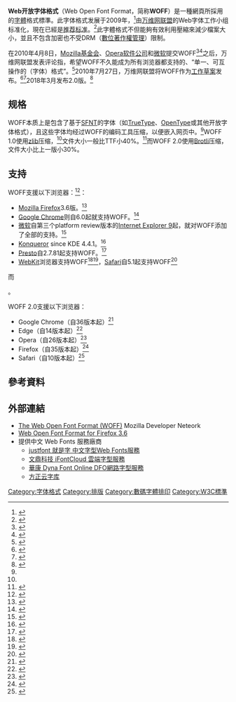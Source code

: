 {{noteTA
|G1=IT
}}

{{Infobox file format
| name                   = 開放字型格式
| icon                   = 
| logo                   = 
| screenshot             = 
| caption                = 
| extension              = .woff<br>.woff2
| mime                   = font/woff<br>font/woff2<br>application/font-woff(deprecated)<ref name="iana-media-types">{{cite web
    |title=Media Types
    |url=//www.iana.org/assignments/media-types/media-types.xhtml
    |publisher=[[Internet_Assigned_Numbers_Authority|IANA]]
    |date=2017-10-12
    |access-date=2017-10-17
    |archive-date=2017-10-18
    |archive-url=https://web.archive.org/web/20171018191839/http://www.iana.org/assignments/media-types/media-types.xhtml
    |dead-url=no
    }}</ref><ref name="rfc8081">{{cite web
    |title=The "font" Top-Level Media Type
    |rfc=8081
    |url=//tools.ietf.org/html/rfc8081
    |publisher=[[Internet_Engineering_Task_Force|IETF]]
    |date=February 2017
    |access-date=2017-10-17
    |archive-date=2021-03-10
    |archive-url=https://web.archive.org/web/20210310062901/https://tools.ietf.org/html/rfc8081
    }}</ref>
| type code              = 
| uniform type           = 
| magic                  = 
| owner                  = [[Mozilla基金會|Mozilla基金會]]
| released               = 
| latest release version = 
| latest release date    = 
| genre                  = [[字型|字型]]
| container for          = [[SFNT|SFNT]]字型
| contained by           = 
| extended from          = 
| extended to            = 
| standard               = 
| free                   = 
| url                    = {{unbulleted list|{{URL|https://w3.org/TR/WOFF/}}|{{URL|https://w3.org/TR/WOFF2/}}}}
}}
'''Web开放字体格式'''（Web Open Font Format，简称'''WOFF'''）是一種網頁所採用的[[字體|字體]]格式標準。此字体格式发展于2009年，<ref name="spec">{{Citation |url=http://people.mozilla.org/~jkew/woff/woff-spec-latest.html |title=WOFF File Format  (draft of 2009-10-23) |last=Kew |first=Jonathan |coauthors=Tal Leming (Type Supply), Erik van Blokland (LettError) |date=2009-10-23 |publisher=[[Mozilla_Foundation|Mozilla Foundation]] |accessdate=2010-01-30 |deadurl=yes |archiveurl=https://web.archive.org/web/20100309062544/http://people.mozilla.org/~jkew/woff/woff-spec-latest.html |archivedate=2010-03-09 }}</ref>由[[万维网联盟|万维网联盟]]的Web字体工作小组标准化，現在已經是[[W3C推荐标准|推荐标准]]。<ref name="charter">{{Citation |url=http://www.w3.org/2009/08/WebFonts/charter.html |title=Web Fonts Working Group Charter |date=2010-03-17 |publisher=[[World_Wide_Web_Consortium|W3C]] |first=Chris |last=Lilley |authorlink=Chris Lilley (computer scientist) |accessdate=2010-04-21 |archive-date=2018-04-27 |archive-url=https://web.archive.org/web/20180427195019/http://www.w3.org/2009/08/WebFonts/charter.html |dead-url=no }}</ref>此字體格式不但能夠有效利用壓縮來減少檔案大小，並且不包含加密也不受DRM（[[數位著作權管理|數位著作權管理]]）限制。

在2010年4月8日，[[Mozilla基金会|Mozilla基金会]]、[[Opera软件公司|Opera软件公司]]和[[微软|微软]]提交WOFF<ref>{{Cite web |url=http://www.w3.org/Submission/2010/03/ |title=WOFF File Format 1.0 Submission Request to W3C |access-date=2011-01-19 |archive-date=2011-05-14 |archive-url=https://web.archive.org/web/20110514004232/http://www.w3.org/Submission/2010/03/ }}</ref><ref>{{Citation |url=http://blogs.msdn.com/b/ie/archive/2010/04/23/meet-woff-the-standard-web-font-format.aspx |title=Meet WOFF, The Standard Web Font Format |first=Sylvain |last=Galineau |date=2010-04-23 |publisher=Microsoft |accessdate=2011-01-19 |archive-date=2011-05-22 |archive-url=https://web.archive.org/web/20110522141705/http://blogs.msdn.com/b/ie/archive/2010/04/23/meet-woff-the-standard-web-font-format.aspx |dead-url=no }}</ref>之后，万维网联盟发表评论指，希望WOFF不久能成为所有浏览器都支持的、“单一、可互操作的（字体）格式”。<ref>{{Cite web |url=http://www.w3.org/Submission/2010/03/Comment/ |title=Team Comment on "WOFF File Format 1.0" Submission |access-date=2011-01-19 |archive-date=2010-12-29 |archive-url=https://web.archive.org/web/20101229033155/http://www.w3.org/Submission/2010/03/Comment/ }}</ref>2010年7月27日，万维网联盟将WOFF作为[[W3C推荐标准#工作草案|工作草案]]发布。<ref>{{Citation |url=http://www.h-online.com/open/news/item/WOFF-Now-loading-fonts-on-websites-1047073.html |title=WOFF - Now loading fonts on websites |publisher=[[Heinz_Heise|The H]] |date=2010-07-28 |accessdate=2011-01-19 |archive-date=2011-06-29 |archive-url=https://web.archive.org/web/20110629033817/http://www.h-online.com/open/news/item/WOFF-Now-loading-fonts-on-websites-1047073.html }}</ref><ref>{{Citation |url=http://www.sitepoint.com/blogs/2010/08/17/w3c-backs-the-woff-webfont-standard/ |title=W3C Backs the WOFF WebFont Standard |first=Craig |last=Buckler |date=2010-08-17 |publisher=[[SitePoint|SitePoint]] |accessdate=2011-01-19 |archive-date=2010-08-31 |archive-url=https://web.archive.org/web/20100831110524/http://www.sitepoint.com/blogs/2010/08/17/w3c-backs-the-woff-webfont-standard/ }}</ref>2018年3月发布2.0版。<ref>{{Cite web |url=http://www.w3.org/TR/WOFF2/ |title=W3C: WOFF File Format 2.0 |access-date=2018-12-13 |archive-date=2022-04-13 |archive-url=https://web.archive.org/web/20220413153943/https://www.w3.org/TR/WOFF2/ }}</ref>

==规格==
WOFF本质上是包含了基于[[SFNT|SFNT]]的字体（如[[TrueType|TrueType]]、[[OpenType|OpenType]]或其他开放字体格式），且这些字体均经过WOFF的编码工具压缩，以便嵌入网页中。<ref name="spec"/>WOFF 1.0使用[[zlib|zlib]]压缩，<ref name="spec"/>文件大小一般比TTF小40%。<ref>{{Citation |url=http://www.phpied.com/font-face-gzipping-take-ii |title=@font-face gzipping - take II |date=2009-10-20 |publisher=PHPied.com |first=Stoyan |last=Stefanov |accessdate=2010-01-30 |archive-date=2011-04-26 |archive-url=https://web.archive.org/web/20110426130326/http://www.phpied.com/font-face-gzipping-take-ii/ }}</ref>而WOFF 2.0使用[[Brotli|Brotli]]压缩，文件大小比上一版小30%。

==支持==
WOFF支援以下浏览器：<ref>{{Citation |url=http://typegirl.tumblr.com/post/142912558/most-of-the-important-foundries-are-supporting-webfont |title=Typegirl - Most of the important foundries are supporting #webfont |first=Tiffany |last=Wardle |date=2009-07-16 |publisher=[[tumblr|tumblr]] |accessdate=2010-02-05 |archive-date=2009-11-16 |archive-url=https://web.archive.org/web/20091116000217/http://typegirl.tumblr.com/post/142912558/most-of-the-important-foundries-are-supporting-webfont |dead-url=no }}</ref>：

* [[Mozilla_Firefox|Mozilla Firefox]]3.6版。<ref>{{Citation |url=http://blog.mozilla.com/blog/2009/10/20/mozilla-supports-web-open-font-format/ |title=Mozilla Supports Web Open Font Format |last=Shapiro |first=Melissa |date=2009-10-20 |publisher=Mozilla Foundation |accessdate=2010-02-05 |archive-date=2011-06-16 |archive-url=https://web.archive.org/web/20110616151849/http://blog.mozilla.com/blog/2009/10/20/mozilla-supports-web-open-font-format/ |dead-url=no }}</ref>
* [[Google_Chrome|Google Chrome]]则自6.0起就支持WOFF。<ref>{{Citation |url=http://blog.typekit.com/2010/09/21/typekit-adds-chrome-6-woff-support/ |title=Typekit adds Chrome 6 WOFF support |publisher=Adobe |first=Matt |last=Colyer |date=2010-09-21 |accessdate=2016-10-16 |archive-date=2011-07-08 |archive-url=https://web.archive.org/web/20110708151826/http://blog.typekit.com/2010/09/21/typekit-adds-chrome-6-woff-support/ |dead-url=no }}</ref>
* [[微软|微软]]自第三个platform review版本的[[Internet_Explorer_9|Internet Explorer 9]]起，就对WOFF添加了全部的支持。<ref>{{Citation |url=http://blogs.msdn.com/b/ie/archive/2010/06/23/html5-native-third-ie9-platform-preview-available-for-developers.aspx |title=HTML5, Native: Third IE9 Platform Preview Available for Developers |date=2010-06-23 |first=Dean |last=Hachamovitch |authorlink=Dean Hachamovitch |publisher=Microsoft |accessdate=2011-01-19 |archive-date=2010-06-26 |archive-url=https://web.archive.org/web/20100626005525/http://blogs.msdn.com/b/ie/archive/2010/06/23/html5-native-third-ie9-platform-preview-available-for-developers.aspx |dead-url=no }}</ref>
* [[Konqueror|Konqueror]] since KDE 4.4.1。<ref>{{Citation|url=https://websvn.kde.org/?view=revision&revision=1088984|title=@font-face: add support for the Web Open Font Format (WOFF)|accessdate=2016-10-16|date=2010-02-12|archive-date=2021-02-24|archive-url=https://web.archive.org/web/20210224213029/https://websvn.kde.org/?view=revision&revision=1088984}}</ref>
* [[Presto|Presto]]自2.7.81起支持WOFF。<ref>{{Citation |url=http://www.opera.com/docs/specs/presto27/ |title=Web specifications support in Opera Presto 2.7 |publisher=Opera |access-date=2011-01-19 |archive-url=https://web.archive.org/web/20110213040733/http://www.opera.com/docs/specs/presto27/ |archive-date=2011-02-13 |dead-url=yes }}</ref>
* [[WebKit|WebKit]]浏览器支持WOFF<ref>{{Citation |url=https://bugs.webkit.org/show_bug.cgi?id=38217 |title=Bug 38217 - {{Bracket|chromium}} Add WOFF support |publisher=WebKit |accessdate=2011-01-19 |archive-date=2015-09-29 |archive-url=https://web.archive.org/web/20150929100856/https://bugs.webkit.org/show_bug.cgi?id=38217 }}</ref><ref>{{Citation |url=https://bugs.webkit.org/show_bug.cgi?id=31302 |title=Bug 31302 - Add WOFF support for @font-face |publisher=WebKit |accessdate=2011-01-19 |archive-date=2015-10-27 |archive-url=https://web.archive.org/web/20151027045634/https://bugs.webkit.org/show_bug.cgi?id=31302 }}</ref>，[[Safari|Safari]]自5.1起支持WOFF<ref>{{Citation |url=https://developer.mozilla.org/en/CSS/@font-face |title=@font-face - MDN |date=2011-12-02 |publisher=[[Marcoos|Marcoos]] |first=Marek |last=Stępień |accessdate=2012-02-06 |archive-date=2012-05-08 |archive-url=https://web.archive.org/web/20120508230105/https://developer.mozilla.org/en/css/@font-face }}</ref><ref>{{Cite web |url=http://www.economist.com/blogs/babbage/2010/10/web_fonts_will_flourish |title=True to type |date=2010-10-19 |publisher=[[The_Economist|The Economist]] |accessdate=2010-10-19 |archive-date=2013-07-12 |archive-url=https://www.webcitation.org/6I4HXfxUB?url=http://www.economist.com/blogs/babbage/2010/10/web_fonts_will_flourish |dead-url=no }}
而</ref>。

WOFF 2.0支援以下浏览器：
* Google Chrome（自36版本起）<ref>{{Citation |url=//blog.chromium.org/2014/05/chrome-36-beta-elementanimate-html.html |title=Chromium 36 Release Notes |publisher=Google |accessdate=2022-05-18 |archive-date=2021-06-21 |archive-url=https://web.archive.org/web/20210621000745/https://blog.chromium.org/2014/05/chrome-36-beta-elementanimate-html.html }}</ref> 
* Edge（自14版本起）<ref>{{Citation |url=https://blogs.windows.com/msedgedev/2016/05/03/woff2-fonts-in-microsoft-edge/ |title=Speed up page load with WOFF 2.0 fonts in Microsoft Edge |publisher=Microsoft |accessdate=2018-12-13 |archive-date=2021-02-12 |archive-url=https://web.archive.org/web/20210212222423/https://blogs.windows.com/msedgedev/2016/05/03/woff2-fonts-in-microsoft-edge/ }}</ref> 
* Opera（自26版本起）<ref>{{Citation |url=https://dev.opera.com/blog/opera-23/ |title=Opera 26 Release Notes |publisher=Opera Software ASA |accessdate=2018-12-13 |archive-date=2015-03-23 |archive-url=https://web.archive.org/web/20150323181546/https://dev.opera.com/blog/opera-23/ }}</ref> 
* Firefox（自35版本起）<ref>{{Citation |url=https://developer.mozilla.org/en-US/Firefox/Releases/35 |title=Firefox 35 Release Notes |publisher=Mozilla Developer Network |accessdate=2018-12-13 |archive-date=2015-05-23 |archive-url=https://web.archive.org/web/20150523030954/https://developer.mozilla.org/en-US/Firefox/Releases/35 }}</ref>
* Safari（自10版本起）<ref>{{Citation |url=https://developer.apple.com/library/content/releasenotes/General/WhatsNewInSafari/Articles/Safari_10_0.html |title=What's new in Safari |publisher=Apple |accessdate=2018-12-13 |archive-date=2018-01-23 |archive-url=https://web.archive.org/web/20180123160010/https://developer.apple.com/library/content/releasenotes/General/WhatsNewInSafari/Articles/Safari_10_0.html }}</ref>

== 參考資料 ==
{{reflist|2}}

== 外部連結 ==
* [https://developer.mozilla.org/en-US/docs/Web/Guide/WOFF The Web Open Font Format (WOFF)] {{Wayback|url=https://developer.mozilla.org/en-US/docs/Web/Guide/WOFF |date=20220511012009 }} Mozilla Developer Neteork
* [http://hacks.mozilla.org/2009/10/woff/ Web Open Font Format for Firefox 3.6] {{Wayback|url=http://hacks.mozilla.org/2009/10/woff/ |date=20100807053546 }}
*提供中文 Web Fonts 服務廠商
** [http://www.justfont.com justfont 就是字 中文字型Web Fonts服務] {{Wayback|url=http://www.justfont.com/ |date=20201002185344 }}
** [http://ifontcloud.com 文鼎科技 iFontCloud 雲端字型服務] {{Wayback|url=http://ifontcloud.com/ |date=20170424222544 }}
** [http://www.dynacw.com.tw/anno_tc.asp 華康 Dyna Font Online DFO網路字型服務] {{Wayback|url=http://www.dynacw.com.tw/anno_tc.asp |date=20210224213148 }}
** [https://shop.foundertype.com/index.php/CloudAuth/index.html 方正云字库] {{Wayback|url=https://shop.foundertype.com/index.php/CloudAuth/index.html |date=20210616101102 }}

[[Category:字体格式|Category:字体格式]]
[[Category:排版|Category:排版]]
[[Category:數碼字體排印|Category:數碼字體排印]]
[[Category:W3C標準|Category:W3C標準]]
{{印刷术语}}